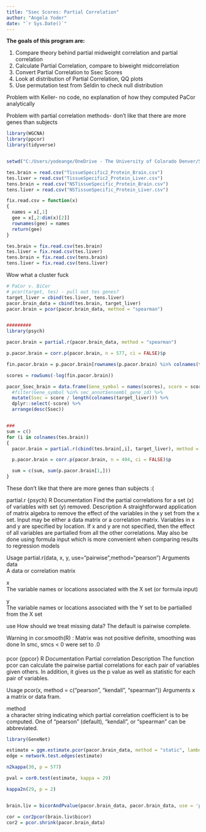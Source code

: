 ```yaml
---
title: "Ssec Scores: Partial Correlation"
author: "Angela Yoder"
date: "`r Sys.Date()`"
---
```


**The goals of this program are:**

1. Compare theory behind partial midweight correlation and partial correlation
2. Calculate Partial Correlation, compare to biweight midcorrelation
3. Convert Partial Correlation to Ssec Scores
4. Look at distribution of Partial Correlation, QQ plots
5. Use permutation test from Seldin to check null distribution

Problem with Keller- no code, no explanation of how they computed PaCor analytically

Problem with partial correlation methods- don't like that there are more genes than subjects

```r
library(WGCNA)
library(ppcor)
library(tidyverse)


setwd("C:/Users/yodeange/OneDrive - The University of Colorado Denver/Saba Lab/Data")

tes.brain = read.csv("TissueSpecific2_Protein_Brain.csv")
tes.liver = read.csv("TissueSpecific2_Protein_Liver.csv")
tens.brain = read.csv("NSTissueSpecific_Protein_Brain.csv")
tens.liver = read.csv("NSTissueSpecific_Protein_Liver.csv")

fix.read.csv = function(x)
{
  names = x[,1]
  gee = x[,2:dim(x)[2]]
  rownames(gee) = names
  return(gee)
}

tes.brain = fix.read.csv(tes.brain)
tes.liver = fix.read.csv(tes.liver)
tens.brain = fix.read.csv(tens.brain)
tens.liver = fix.read.csv(tens.liver)

```
Wow what a cluster fuck
```r

# PaCor v. BiCor
# pcor(target, tes) - pull out tes genes?
target_liver = cbind(tes.liver, tens.liver)
pacor.brain_data = cbind(tes.brain, target_liver)
pacor.brain = pcor(pacor.brain_data, method = "spearman")


#########
library(psych)

pacor.brain = partial.r(pacor.brain_data, method = "spearman")

p.pacor.brain = corr.p(pacor.brain, n = 577, ci = FALSE)$p

fin.pacor.brain = p.pacor.brain[rownames(p.pacor.brain) %in% colnames(tes.brain), colnames(p.pacor.brain) %in% colnames(target_liver)]

scores = rowSums(-log(fin.pacor.brain))

pacor_Ssec_brain = data.frame(Gene_symbol = names(scores), score = scores) %>%
  #filter(Gene_symbol %in% sec_annot$ensembl_gene_id) %>%
  mutate(Ssec = score / length(colnames(target_liver))) %>%
  dplyr::select(-score) %>%
  arrange(desc(Ssec))


###
sum = c()
for (i in colnames(tes.brain))
{
  pacor.brain = partial.r(cbind(tes.brain[,i], target_liver), method = "spearman")

  p.pacor.brain = corr.p(pacor.brain, n = 404, ci = FALSE)$p

  sum = c(sum, sum(p.pacor.brain[1,]))
}
```

These don't like that there are more genes than subjects :(


partial.r {psych}	R Documentation
Find the partial correlations for a set (x) of variables with set (y) removed.
Description
A straightforward application of matrix algebra to remove the effect of the variables in the y set from the x set. Input may be either a data matrix or a correlation matrix. Variables in x and y are specified by location. If x and y are not specified, then the effect of all variables are partialled from all the other correlations. May also be done using formula input which is more convenient when comparing results to regression models

Usage
partial.r(data, x, y, use="pairwise",method="pearson")
Arguments
data	
A data or correlation matrix

x	
The variable names or locations associated with the X set (or formula input)

y	
The variable names or locations associated with the Y set to be partialled from the X set

use	
How should we treat missing data? The default is pairwise complete.

Warning in cor.smooth(R) :
  Matrix was not positive definite, smoothing was done
In smc, smcs < 0 were set to .0

####

pcor {ppcor}	R Documentation
Partial correlation
Description
The function pcor can calculate the pairwise partial correlations for each pair of variables given others. In addition, it gives us the p value as well as statistic for each pair of variables.

Usage
pcor(x, method = c("pearson", "kendall", "spearman"))
Arguments
x	
a matrix or data fram.

method	
a character string indicating which partial correlation coefficient is to be computed. One of "pearson" (default), "kendall", or "spearman" can be abbreviated.


```r
library(GeneNet)

estimate = ggm.estimate.pcor(pacor.brain_data, method = "static", lambda = 0)
edge = network.test.edges(estimate)

n2kappa(30, p = 577)

pval = cor0.test(estimate, kappa = 29)

kappa2n(29, p = 2)


brain.liv = bicorAndPvalue(pacor.brain_data, pacor.brain_data, use = 'pairwise.complete.obs')

cor = cor2pcor(brain.liv$bicor)
cor2 = pcor.shrink(pacor.brain_data)

```
  